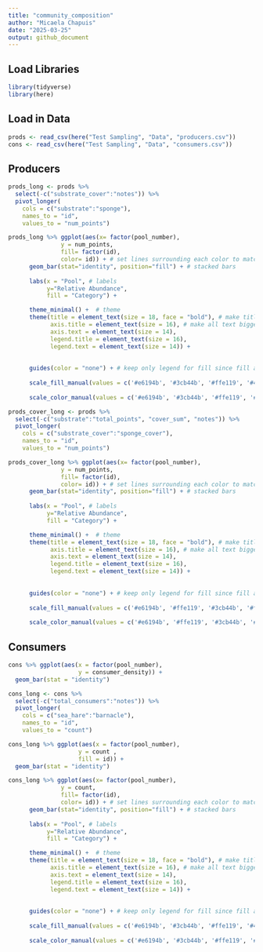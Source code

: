 ```yaml
---
title: "community_composition"
author: "Micaela Chapuis"
date: "2025-03-25"
output: github_document
---
```


## Load Libraries
```r
library(tidyverse)
library(here)
```

## Load in Data
```r
prods <- read_csv(here("Test Sampling", "Data", "producers.csv"))
cons <- read_csv(here("Test Sampling", "Data", "consumers.csv"))
```


## Producers
```r
prods_long <- prods %>%
  select(-c("substrate_cover":"notes")) %>%
  pivot_longer(
    cols = c("substrate":"sponge"),
    names_to = "id",
    values_to = "num_points")
```


```r
prods_long %>% ggplot(aes(x= factor(pool_number),
               y = num_points, 
               fill= factor(id), 
               color= id)) + # set lines surrounding each color to match the fill colors
      geom_bar(stat="identity", position="fill") + # stacked bars
   
      labs(x = "Pool", # labels
           y="Relative Abundance",
           fill = "Category") +

      theme_minimal() +  # theme
      theme(title = element_text(size = 18, face = "bold"), # make title bigger and bold
            axis.title = element_text(size = 16), # make all text bigger
            axis.text = element_text(size = 14),
            legend.title = element_text(size = 16),
            legend.text = element_text(size = 14)) +
    
      
      guides(color = "none") + # keep only legend for fill since fill and color are the same
      
      scale_fill_manual(values = c('#e6194b', '#3cb44b', '#ffe119', '#4363d8', '#f58231', '#000075', '#46f0f0', '#f032e6', '#fabebe', '#008080', '#e6beff', '#800000', '#aaffc3', '#808000')) +
      
      scale_color_manual(values = c('#e6194b', '#3cb44b', '#ffe119', '#4363d8', '#f58231', '#000075', '#46f0f0', '#f032e6', '#fabebe', '#008080', '#e6beff', '#800000', '#aaffc3', '#808000'))
```

```r
prods_cover_long <- prods %>%
  select(-c("substrate":"total_points", "cover_sum", "notes")) %>%
  pivot_longer(
    cols = c("substrate_cover":"sponge_cover"),
    names_to = "id",
    values_to = "num_points")
```


```r
prods_cover_long %>% ggplot(aes(x= factor(pool_number),
               y = num_points, 
               fill= factor(id), 
               color= id)) + # set lines surrounding each color to match the fill colors
      geom_bar(stat="identity", position="fill") + # stacked bars
   
      labs(x = "Pool", # labels
           y="Relative Abundance",
           fill = "Category") +

      theme_minimal() +  # theme
      theme(title = element_text(size = 18, face = "bold"), # make title bigger and bold
            axis.title = element_text(size = 16), # make all text bigger
            axis.text = element_text(size = 14),
            legend.title = element_text(size = 16),
            legend.text = element_text(size = 14)) +
    
      
      guides(color = "none") + # keep only legend for fill since fill and color are the same
      
      scale_fill_manual(values = c('#e6194b', '#ffe119', '#3cb44b', '#fabebe', '#f58231')) +
      
      scale_color_manual(values = c('#e6194b', '#ffe119', '#3cb44b', '#fabebe', '#f58231'))
```


## Consumers
```r
cons %>% ggplot(aes(x = factor(pool_number),
                    y = consumer_density)) +
  geom_bar(stat = "identity")
```



```r
cons_long <- cons %>%
  select(-c("total_consumers":"notes")) %>%
  pivot_longer(
    cols = c("sea_hare":"barnacle"),
    names_to = "id",
    values_to = "count")
```

```r
cons_long %>% ggplot(aes(x = factor(pool_number),
                    y = count , 
                    fill = id)) + 
  geom_bar(stat = "identity")
```

```r
cons_long %>% ggplot(aes(x= factor(pool_number),
               y = count, 
               fill= factor(id), 
               color= id)) + # set lines surrounding each color to match the fill colors
      geom_bar(stat="identity", position="fill") + # stacked bars
   
      labs(x = "Pool", # labels
           y="Relative Abundance",
           fill = "Category") +

      theme_minimal() +  # theme
      theme(title = element_text(size = 18, face = "bold"), # make title bigger and bold
            axis.title = element_text(size = 16), # make all text bigger
            axis.text = element_text(size = 14),
            legend.title = element_text(size = 16),
            legend.text = element_text(size = 14)) +
    
      
      guides(color = "none") + # keep only legend for fill since fill and color are the same
      
      scale_fill_manual(values = c('#e6194b', '#3cb44b', '#ffe119', '#4363d8', '#f58231', '#000075', '#46f0f0', '#f032e6', '#aaffc3')) +
      
      scale_color_manual(values = c('#e6194b', '#3cb44b', '#ffe119', '#4363d8', '#f58231', '#000075', '#46f0f0', '#f032e6', '#aaffc3'))
```

